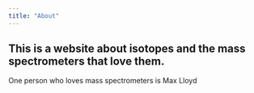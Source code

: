 ```yaml
---
title: "About"
---
```


## This is a website about isotopes and the mass spectrometers that love them.

One person who loves mass spectrometers is Max Lloyd